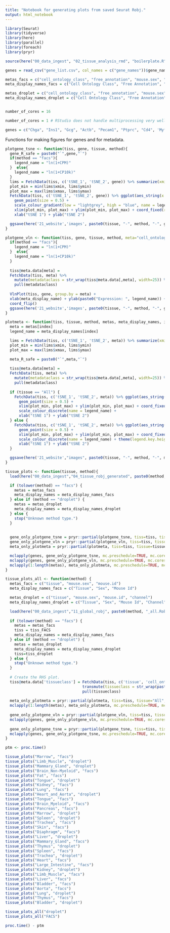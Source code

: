 ```yaml
---
title: "Notebook for generating plots from saved Seurat Robj."
output: html_notebook
---
```


```r
library(Seurat)
library(tidyverse)
library(here)
library(parallel)
library(foreach)
library(pryr)
```

```r
source(here("00_data_ingest", "02_tissue_analysis_rmd", "boilerplate.R"))
```


```r
genes = read_csv("gene_list.csv", col_names = c("gene_names"))$gene_names

metas_facs = c("cell_ontology_class", "free_annotation", "mouse.sex", "mouse.id", "subtissue", "plate.barcode")
meta_display_names_facs = c("Cell Ontology Class", "Free Annotation", "Sex", "Mouse Id", "Subtissue", "Plate Barcode")

metas_droplet = c("cell_ontology_class", "free_annotation", "mouse.sex", "mouse.id", "subtissue", "channel")
meta_display_names_droplet = c("Cell Ontology Class", "Free Annotation", "Sex", "Mouse Id", "Subtissue", "Channel")


number_of_cores = 16
```

```r
number_of_cores = 1 # RStudio does not handle multiprocessing very well.

genes = c("Chga", "Ins1", "Gcg", "Actb", "Pecam1", "Ptprc", "Cd4", 'Myf5', 'Myod1', 'Pdgfra')
```

Functions for making figures for genes and for metadata.

```r
plotgene_tsne <- function(tiss, gene, tissue, method){
  gene_R_safe = paste0("`",gene,"`")
  if(method == "facs"){
    legend_name = "ln(1+CPM)"
  }  else{
    legend_name = "ln(1+CP10k)"
  }
  lims = FetchData(tiss, c('tSNE_1', 'tSNE_2', gene)) %>% summarize(xmin = min(tSNE_1), xmax = max(tSNE_1), ymin = min(tSNE_2), ymax = max(tSNE_2))
  plot_min = min(lims$xmin, lims$ymin)
  plot_max = max(lims$xmax, lims$ymax)
  FetchData(tiss, c('tSNE_1', 'tSNE_2', gene)) %>% ggplot(aes_string(x = 'tSNE_1', y = 'tSNE_2', color = gene_R_safe)) +
    geom_point(size = 0.5) +
    scale_colour_gradient(low = "lightgrey", high = "blue", name = legend_name) +
    xlim(plot_min, plot_max) + ylim(plot_min, plot_max) + coord_fixed(ratio = 1) +
    xlab("tSNE 1") + ylab("tSNE 2")

  ggsave(here('21_website','images', paste0(tissue, "-", method, "-", gene,"-tsne", ".png")))
}

plotgene_vln <- function(tiss, gene, tissue, method, meta="cell_ontology_class", meta_display_name="Cell Ontology Class", width=14, height=7){
  if(method == "facs"){
    legend_name = "ln(1+CPM)"
  }  else{
    legend_name = "ln(1+CP10k)"
  }
  
  tiss@meta.data[meta] = 
  FetchData(tiss, meta) %>% 
    mutate(metadataclass = str_wrap(tiss@meta.data[,meta], width=25)) %>% 
    pull(metadataclass)
  
  VlnPlot(tiss, gene, group.by = meta) +
  xlab(meta_display_name) + ylab(paste0("Expression: ", legend_name)) + ggtitle("") +
  coord_flip()
  ggsave(here('21_website','images', paste0(tissue, "-", method, "-", gene,"-vln", ".png")), width = width, height = height, limitsize = FALSE)
}

plotmeta <- function(tiss, tissue, method, metas, meta_display_names, index){
  meta = metas[index]
  legend_name = meta_display_names[index]

  lims = FetchData(tiss, c('tSNE_1', 'tSNE_2', meta)) %>% summarize(xmin = min(tSNE_1), xmax = max(tSNE_1), ymin = min(tSNE_2), ymax = max(tSNE_2))
  plot_min = min(lims$xmin, lims$ymin)
  plot_max = max(lims$xmax, lims$ymax)

  meta_R_safe = paste0("`",meta,"`")
  
  tiss@meta.data[meta] = 
  FetchData(tiss, meta) %>% 
    mutate(metadataclass = str_wrap(tiss@meta.data[,meta], width=25)) %>% 
    pull(metadataclass)
  
  if (tissue == "All") {
    FetchData(tiss, c('tSNE_1', 'tSNE_2', meta)) %>% ggplot(aes_string(x = 'tSNE_1', y = 'tSNE_2', color = meta_R_safe)) +
      geom_point(size = 0.5) +
      xlim(plot_min, plot_max) + ylim(plot_min, plot_max) + coord_fixed(ratio = 1) +
      scale_colour_discrete(name = legend_name) +
      xlab("tSNE 1") + ylab("tSNE 2")
  } else {
    FetchData(tiss, c('tSNE_1', 'tSNE_2', meta)) %>% ggplot(aes_string(x = 'tSNE_1', y = 'tSNE_2', color = meta_R_safe)) +
      geom_point(size = 0.5) +
      xlim(plot_min, plot_max) + ylim(plot_min, plot_max) + coord_fixed(ratio = 1) +
      scale_colour_discrete(name = legend_name) + theme(legend.key.height = unit(1, "cm")) +
      xlab("tSNE 1") + ylab("tSNE 2")
  }

  ggsave(here('21_website',"images", paste0(tissue, "-", method, "-", meta, "-tsne.png")))
}
```


```r
tissue_plots <- function(tissue, method){
  load(here("00_data_ingest","04_tissue_robj_generated", paste0(method, "_", tissue, "_", "seurat_tiss.Robj")))

  if (tolower(method) == "facs") {
    metas = metas_facs
    meta_display_names = meta_display_names_facs
  } else if (method == "droplet") {
    metas = metas_droplet
    meta_display_names = meta_display_names_droplet
  } else {
    stop("Unknown method type.")
  }
  
  
  gene_only_plotgene_tsne = pryr::partial(plotgene_tsne, tiss=tiss, tissue=tissue, method=method)
  gene_only_plotgene_vln = pryr::partial(plotgene_vln, tiss=tiss, tissue=tissue, method=method)
  meta_only_plotmeta = pryr::partial(plotmeta, tiss=tiss, tissue=tissue, method=method, metas=metas, meta_display_names=meta_display_names)

  mclapply(genes, gene_only_plotgene_tsne, mc.preschedule=TRUE, mc.cores=number_of_cores)
  mclapply(genes, gene_only_plotgene_vln, mc.preschedule=TRUE, mc.cores=number_of_cores)
  mclapply(1:length(metas), meta_only_plotmeta, mc.preschedule=TRUE, mc.cores=number_of_cores)
}

tissue_plots_all <- function(method) {
  metas_facs = c("tissue", "mouse.sex", "mouse.id")
  meta_display_names_facs = c("Tissue", "Sex", "Mouse Id")

  metas_droplet = c("tissue", "mouse.sex", "mouse.id", "channel")
  meta_display_names_droplet = c("Tissue", "Sex", "Mouse Id", "Channel")

  load(here("00_data_ingest","11_global_robj", paste0(method, "_all.Robj")))
  
  if (tolower(method) == "facs") {
    metas = metas_facs
    tiss = tiss_FACS
    meta_display_names = meta_display_names_facs
  } else if (method == "droplet") {
    metas = metas_droplet
    meta_display_names = meta_display_names_droplet
    tiss=tiss_droplet
  } else {
    stop("Unknown method type.")
  }
  
  # Create the RHS plot.
  tiss@meta.data['tissueclass'] = FetchData(tiss, c('tissue', 'cell_ontology_class')) %>% 
                                  transmute(tissueclass = str_wrap(paste0(tissue, ": ", cell_ontology_class), width = 20)) %>% 
                                  pull(tissueclass)
  
  meta_only_plotmeta = pryr::partial(plotmeta, tiss=tiss, tissue="All", method=tolower(method), metas=metas, meta_display_names=meta_display_names)
  mclapply(1:length(metas), meta_only_plotmeta, mc.preschedule=TRUE, mc.cores=number_of_cores)
  
  gene_only_plotgene_vln = pryr::partial(plotgene_vln, tiss=tiss, tissue="All", method=tolower(method), meta="tissueclass", meta_display_name="Tissue Class", width=14, height=80)
  mclapply(genes, gene_only_plotgene_vln, mc.preschedule=TRUE, mc.cores=number_of_cores)
  
  gene_only_plotgene_tsne = pryr::partial(plotgene_tsne, tiss=tiss, tissue="All", method=tolower(method))
  mclapply(genes, gene_only_plotgene_tsne, mc.preschedule=TRUE, mc.cores=number_of_cores)
}
```

```r
ptm <- proc.time()

tissue_plots("Marrow", "facs")
tissue_plots("Limb_Muscle", "droplet")
tissue_plots("Mammary_Gland", "droplet")
tissue_plots("Brain_Non-Myeloid", "facs")
tissue_plots("Fat", "facs")
tissue_plots("Tongue", "droplet")
tissue_plots("Kidney", "facs")
tissue_plots("Lung", "facs")
tissue_plots("Heart_and_Aorta", "droplet")
tissue_plots("Tongue", "facs")
tissue_plots("Brain_Myeloid", "facs")
tissue_plots("Pancreas", "facs")
tissue_plots("Marrow", "droplet")
tissue_plots("Spleen", "droplet")
tissue_plots("Trachea", "facs")
tissue_plots("Skin", "facs")
tissue_plots("Diaphragm", "facs")
tissue_plots("Liver", "droplet")
tissue_plots("Mammary_Gland", "facs")
tissue_plots("Thymus", "droplet")
tissue_plots("Spleen", "facs")
tissue_plots("Trachea", "droplet")
tissue_plots("Heart", "facs")
tissue_plots("Large_Intestine", "facs")
tissue_plots("Kidney", "droplet")
tissue_plots("Limb_Muscle", "facs")
tissue_plots("Liver", "facs")
tissue_plots("Bladder", "facs")
tissue_plots("Aorta", "facs")
tissue_plots("Lung", "droplet")
tissue_plots("Thymus", "facs")
tissue_plots("Bladder", "droplet")

tissue_plots_all("droplet")
tissue_plots_all("FACS")

proc.time() - ptm
```